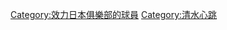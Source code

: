 {{Commonscat|Players of Shimizu S-Pulse}}

[[Category:效力日本俱樂部的球員|Category:效力日本俱樂部的球員]]
[[Category:清水心跳|Category:清水心跳]]